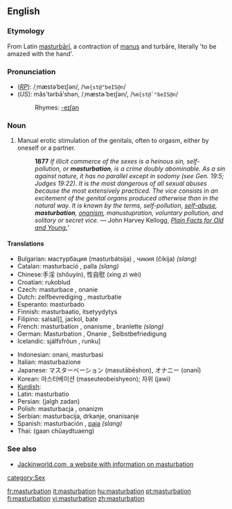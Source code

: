 {{see|Masturbation}}
==English==
{{wikipedia}}
{{WikiSaurus-link|masturbate}}
===Etymology===
From Latin [[masturbari|masturbārī]], a contraction of [[manus]] and turbāre, literally 'to be amazed with the hand'.

===Pronunciation===
*(''[[RP]]''): /ˌmæstəˈbeɪʃən/, /<tt>%m{st@"beIS@n</tt>/
*(''US''): măs'tərbāʹshən, /ˌmæstɚˈbeɪʃən/, /<tt>%m{st@`"beIS@n</tt>/
*:Rhymes: [[Rhymes:English:-eɪʃǝn|-eɪʃǝn]]

===Noun===
{{en-noun-unc}}

#Manual erotic stimulation of the genitals, often to orgasm, either by oneself or a partner.
#:<b>1877</b> ''If illicit commerce of the sexes is a heinous sin, self-pollution, or <b>masturbation</b>, is a crime doubly abominable. As a sin against nature, it has no parallel except in sodomy (see Gen. 19:5; Judges 19:22). It is the most dangerous of all sexual abuses because the most extensively practiced. The vice consists in an excitement of the genital organs produced otherwise than in the natural way. It is known by the terms, self-pollution, [[self-abuse]], <b>masturbation</b>, [[onanism]], manustupration, voluntary pollution, and solitary or secret vice.'' — John Harvey Kellogg, ''[http://etext.virginia.edu/etcbin/ot2www-pubeng?specfile=/texts/english/modeng/publicsearch/modengpub.o2w&act=text&offset=413312861&textreg=2&query=masturbation&id=KelPlai Plain Facts for Old and Young.]'''


====Translations====
{{top}}
*Bulgarian: мастурбация (masturbátsija) {{f}}, чикия (čikija) {{f}} ''(slang)''
*Catalan: masturbació {{f}}, palla {{f}} ''(slang)''
*Chinese:手淫 (shǒuyín), 性自慰 (xìng zì wèi)
*Croatian: rukoblud {{f}}
*Czech: masturbace {{f}}, onanie {{f}} 
*Dutch: zelfbevrediging {{f}}, masturbatie {{f}}
*Esperanto: masturbado
*Finnish: masturbaatio, itsetyydytys
*Filipino: salsal]], jackol, bate
*French: masturbation {{f}}, onanisme {{m}}, branlette {{f}} ''(slang)''
*German: Masturbation {{f}}, Onanie {{f}}, Selbstbefriedigung {{f}}
*Icelandic: sjálfsfróun {{f}}, runku] {{f}}
{{mid}}
*Indonesian: onani, masturbasi
*Italian: masturbazione {{f}}
*Japanese: マスターベーション (masutābēshon), オナニー (onanī)
*Korean: 마스터베이션 (maseuteobeishyeon); 자위 (jawi)
*[[Kurdish]]: {{trad|ku|destperkî}} {{f}}
*Latin: masturbatio {{f}}
*Persian: {{FAchar|[[جلق زدن]]}} (jalgh zadan)
*Polish: masturbacja {{f}}, onanizm {{m}}
*Serbian: masturbacija, drkanje, onanisanje {{f}}
*Spanish: masturbación {{f}}, [[paja]] {{f}} ''(slang)''
*Thai: {{THchar|[[การช่วยตัวเอง]]}} (gaan chûaydtuaeng)
{{bottom}}

===See also===
*[http://www.jackinworld.com/ Jackinworld.com, a website with information on masturbation]

[[category:Sex]]

[[fr:masturbation]]
[[it:masturbation]]
[[hu:masturbation]]
[[pt:masturbation]]
[[fi:masturbation]]
[[vi:masturbation]]
[[zh:masturbation]]